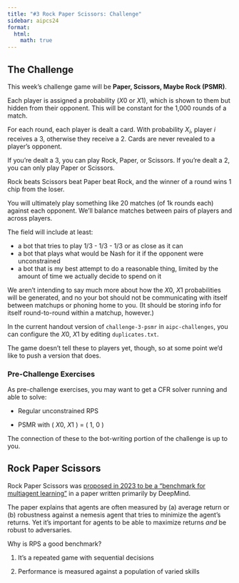 ```yaml
---
title: "#3 Rock Paper Scissors: Challenge"
sidebar: aipcs24
format:
  html:
    math: true
---
```

## The Challenge
This week's challenge game will be **Paper, Scissors, Maybe Rock (PSMR)**.

Each player is assigned a probability ($X0$ or $X1$), which is shown to them but hidden from their opponent. This will be constant for the 1,000 rounds of a match.

For each round, each player is dealt a card. With probability $X_i$, player $i$ receives a $3$, otherwise they receive a $2$. Cards are never revealed to a player's opponent.

If you're dealt a $3$, you can play Rock, Paper, or Scissors. If you're dealt a $2$, you can only play Paper or Scissors.

Rock beats Scissors beat Paper beat Rock, and the winner of a round wins 1 chip from the loser.

You will ultimately play something like 20 matches (of 1k rounds each) against each opponent. We'll balance matches between pairs of players and across players.

The field will include at least: 

- a bot that tries to play $1/3$ - $1/3$ - $1/3$ or as close as it can
- a bot that plays what would be Nash for it if the opponent were unconstrained
- a bot that is my best attempt to do a reasonable thing, limited by the amount of time we actually decide to spend on it

We aren't intending to say much more about how the $X0$, $X1$ probabilities will be generated, and no your bot should not be communicating with itself between matchups or phoning home to you. (It should be storing info for itself round-to-round within a matchup, however.)

In the current handout version of `challenge-3-psmr` in `aipc-challenges`, you can configure the $X0$, $X1$ by editing `duplicates.txt`. 

The game doesn't tell these to players yet, though, so at some point we'd like to push a version that does.

### Pre-Challenge Exercises
As pre-challenge exercises, you may want to get a CFR solver running and able to solve:

- Regular unconstrained RPS

- PSMR with ( $X0$, $X1$ ) = ( $1$, $0$ )

The connection of these to the bot-writing portion of the challenge is up to you.

## Rock Paper Scissors

Rock Paper Scissors was [proposed in 2023 to be a "benchmark for multiagent learning"](https://openreview.net/pdf?id=gQnJ7ODIAx) in a paper written primarily by DeepMind. 

The paper explains that agents are often measured by (a) average return or (b) robustness against a nemesis agent that tries to minimize the agent's returns. Yet it's important for agents to be able to maximize returns *and* be robust to adversaries. 

Why is RPS a good benchmark?

1. It's a repeated game with sequential decisions

2. Performance is measured against a population of varied skills

<!-- 
### RPS Bot Ideas

1. Look at opponent action 2 moves ago and randomize between that action and the action that beats it 

2. Look at opponent action 2 moves ago and randomize between the other 2 actions

3. [Iocaine Powder](https://web.archive.org/web/20160819141717id_/http://www.ofb.net/~egnor/iocaine.html) 

4. Use online CFR

5. Beat last move

6. Beat last 10 moves

7. If win, do the same thing again. If lose, randomize. 

8. Look at my own history and what opponent will estimate that I'm playing. Beat the thing they will play to beat me. 

9. Use percentages that are fixed/slowly moving

10. Track opponent with +1

11. More soon...

## RPS Academic Research

1. [*Nonparametric Strategy Test*, Sam Ganzfried](https://arxiv.org/abs/2312.10695)

This paper takes Rock Paper Scissors sample data from 500 human players who each played 50 games. It does an experiment to see if (a) they are playing the uniform 1/3 1/3 1/3 strategy and (b) that the actions chosen are independent between games. The paper finds that 61% of players are doing so. 

More soon... -->
<!-- 
Humans are predictably irrational

What he discovered was that the student’s decisions during the game tended towards the Nash Equilibrium, which would be picking rock 1/3 of the time, scissors 1/3 of the time, and paper 1/3 of the time. However, despite the Nash Equilibrium, he noticed a pattern with how the games were played. Winners tended to stick with their same strategy, and losers would move on to another strategy. This would repeat for every time a player lost, which he calls “persistent cyclic flows”.

1. Basics of non-Nash responses

1. Advice on parametrizing opponent strategies

2. Online CFR Minimization won’t cut it here – why? -->